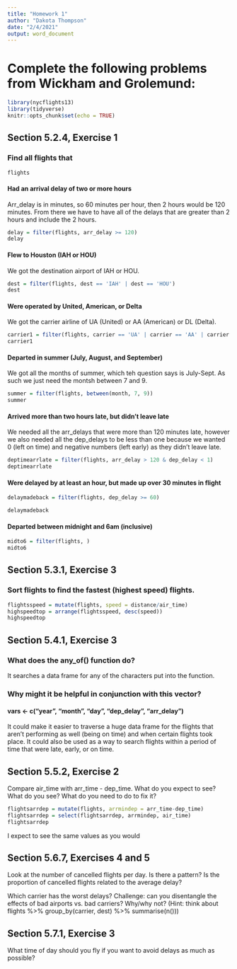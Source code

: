 ```yaml
---
title: "Homework 1"
author: "Dakota Thompson"
date: "2/4/2021"
output: word_document
---
```


# Complete the following problems from Wickham and Grolemund:

```r
library(nycflights13)
library(tidyverse)
knitr::opts_chunk$set(echo = TRUE)
```

## Section 5.2.4, Exercise 1
### Find all flights that

```r
flights
```

#### Had an arrival delay of two or more hours

Arr_delay is in minutes, so 60 minutes per hour, then 2 hours would be 120 minutes. From there we have to have all of the delays that are greater than 2 hours and include the 2 hours.

```r
delay = filter(flights, arr_delay >= 120)
delay
```

#### Flew to Houston (IAH or HOU)

We got the destination airport of IAH or HOU.

```r
dest = filter(flights, dest == 'IAH' | dest == 'HOU')
dest
```

#### Were operated by United, American, or Delta

We got the carrier airline of UA (United) or AA (American) or DL (Delta).

```r
carrier1 = filter(flights, carrier == 'UA' | carrier == 'AA' | carrier == 'DL')
carrier1
```

#### Departed in summer (July, August, and September)

We got all the months of summer, which teh question says is July-Sept. As such we just need the montsh between 7 and 9.

```r
summer = filter(flights, between(month, 7, 9))
summer
```

#### Arrived more than two hours late, but didn’t leave late

We needed all the arr_delays that were more than 120 minutes late, however we also needed all the dep_delays to be less than one because we wanted 0 (left on time) and negative numbers (left early) as they didn't leave late. 

```r
deptimearrlate = filter(flights, arr_delay > 120 & dep_delay < 1)
deptimearrlate
```

#### Were delayed by at least an hour, but made up over 30 minutes in flight



```r
delaymadeback = filter(flights, dep_delay >= 60)

delaymadeback
```

#### Departed between midnight and 6am (inclusive)



```r
midto6 = filter(flights, )
midto6
```

## Section 5.3.1, Exercise 3
### Sort flights to find the fastest (highest speed) flights.

```r
flightsspeed = mutate(flights, speed = distance/air_time)
highspeedtop = arrange(flightsspeed, desc(speed))
highspeedtop
```

## Section 5.4.1, Exercise 3
### What does the any_of() function do? 

It searches a data frame for any of the characters put into the function.

### Why might it be helpful in conjunction with this vector?
#### vars <- c("year", "month", "day", "dep_delay", "arr_delay")

It could make it easier to traverse a huge data frame for the flights that aren't performing as well (being on time) and when certain flights took place. It could also be used as a way to search flights within a period of time that were late, early, or on time. 

## Section 5.5.2, Exercise 2

Compare air_time with arr_time - dep_time. What do you expect to see? What do you see? What do you need to do to fix it?

```r
flightsarrdep = mutate(flights, arrmindep = arr_time-dep_time)
flightsarrdep = select(flightsarrdep, arrmindep, air_time)
flightsarrdep
```

I expect to see the same values as you would

## Section 5.6.7, Exercises 4 and 5

Look at the number of cancelled flights per day. Is there a pattern? Is the proportion of cancelled flights related to the average delay?

Which carrier has the worst delays? Challenge: can you disentangle the effects of bad airports vs. bad carriers? Why/why not? (Hint: think about flights %>% group_by(carrier, dest) %>% summarise(n()))

## Section 5.7.1, Exercise 3

What time of day should you fly if you want to avoid delays as much as possible? 



